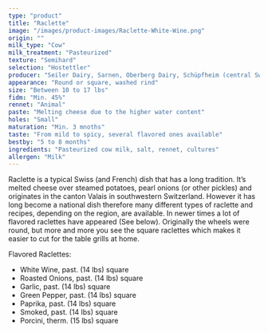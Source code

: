 ```yaml
---
type: "product"
title: "Raclette"
image: "/images/product-images/Raclette-White-Wine.png"
origin: ""
milk_type: "Cow"
milk_treatment: "Pasteurized"
texture: "Semihard"
selection: "Hostettler"
producer: "Seiler Dairy, Sarnen, Oberberg Dairy, Schüpfheim (central Switzerland)"
appearance: "Round or square, washed rind"
size: "Between 10 to 17 lbs"
fidm: "Min. 45%"
rennet: "Animal"
paste: "Melting cheese due to the higher water content"
holes: "Small"
maturation: "Min. 3 mnoths"
taste: "From mild to spicy, several flavored ones available"
bestby: "5 to 8 months"
ingredients: "Pasteurized cow milk, salt, rennet, cultures"
allergen: "Milk"
---
```


Raclette is a typical Swiss (and French) dish that has a long tradition. It’s melted cheese over steamed potatoes, pearl onions (or other pickles) and originates in the canton Valais in southwestern Switzerland. However it has long become a national dish therefore many different types of raclette and recipes, depending on the region, are available.
In newer times a lot of flavored raclettes have appeared (See below). Originally the wheels were round, but more and more you see the square raclettes which makes it easier to cut for the table grills at home.

Flavored Raclettes:

- White Wine, past. (14 lbs) square
- Roasted Onions, past. (14 lbs) square
- Garlic, past. (14 lbs) square
- Green Pepper, past. (14 lbs) square
- Paprika, past. (14 lbs) square
- Smoked, past. (14 lbs) square
- Porcini, therm. (15 lbs) square

